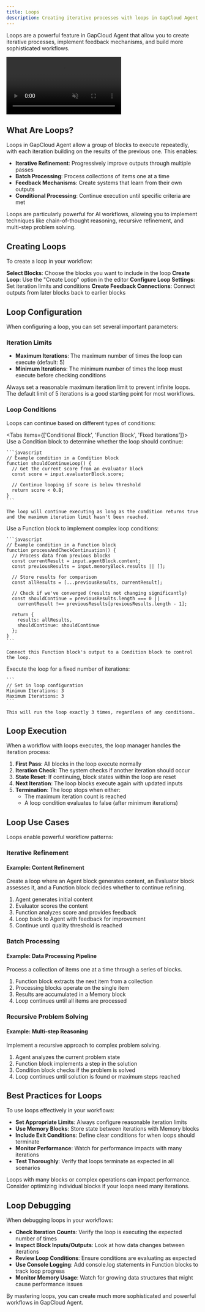 ```yaml
---
title: Loops
description: Creating iterative processes with loops in GapCloud Agent
---
```



Loops are a powerful feature in GapCloud Agent that allow you to create iterative processes, implement feedback mechanisms, and build more sophisticated workflows.

<div>
  <video autoPlay loop muted playsInline className="w-full" src="/loops.mp4"></video>
</div>

## What Are Loops?

Loops in GapCloud Agent allow a group of blocks to execute repeatedly, with each iteration building on the results of the previous one. This enables:

- **Iterative Refinement**: Progressively improve outputs through multiple passes
- **Batch Processing**: Process collections of items one at a time
- **Feedback Mechanisms**: Create systems that learn from their own outputs
- **Conditional Processing**: Continue execution until specific criteria are met

<Callout type="info">
  Loops are particularly powerful for AI workflows, allowing you to implement techniques like
  chain-of-thought reasoning, recursive refinement, and multi-step problem solving.
</Callout>

## Creating Loops

To create a loop in your workflow:

<Steps>
  <Step>
    <strong>Select Blocks</strong>: Choose the blocks you want to include in the loop
  </Step>
  <Step>
    <strong>Create Loop</strong>: Use the "Create Loop" option in the editor
  </Step>
  <Step>
    <strong>Configure Loop Settings</strong>: Set iteration limits and conditions
  </Step>
  <Step>
    <strong>Create Feedback Connections</strong>: Connect outputs from later blocks back to earlier
    blocks
  </Step>
</Steps>

## Loop Configuration

When configuring a loop, you can set several important parameters:

### Iteration Limits

- **Maximum Iterations**: The maximum number of times the loop can execute (default: 5)
- **Minimum Iterations**: The minimum number of times the loop must execute before checking conditions

<Callout type="warning">
  Always set a reasonable maximum iteration limit to prevent infinite loops. The default limit of 5
  iterations is a good starting point for most workflows.
</Callout>

### Loop Conditions

Loops can continue based on different types of conditions:

<Tabs items={['Conditional Block', 'Function Block', 'Fixed Iterations']}>
  <Tab>
    Use a Condition block to determine whether the loop should continue:
    
    ```javascript
    // Example condition in a Condition block
    function shouldContinueLoop() {
      // Get the current score from an evaluator block
      const score = input.evaluatorBlock.score;
      
      // Continue looping if score is below threshold
      return score < 0.8;
    }
    ```
    
    The loop will continue executing as long as the condition returns true and the maximum iteration limit hasn't been reached.
  </Tab>
  
  <Tab>
    Use a Function block to implement complex loop conditions:
    
    ```javascript
    // Example condition in a Function block
    function processAndCheckContinuation() {
      // Process data from previous blocks
      const currentResult = input.agentBlock.content;
      const previousResults = input.memoryBlock.results || [];
      
      // Store results for comparison
      const allResults = [...previousResults, currentResult];
      
      // Check if we've converged (results not changing significantly)
      const shouldContinue = previousResults.length === 0 || 
        currentResult !== previousResults[previousResults.length - 1];
      
      return {
        results: allResults,
        shouldContinue: shouldContinue
      };
    }
    ```
    
    Connect this Function block's output to a Condition block to control the loop.
  </Tab>
  
  <Tab>
    Execute the loop for a fixed number of iterations:
    
    ```
    // Set in loop configuration
    Minimum Iterations: 3
    Maximum Iterations: 3
    ```
    
    This will run the loop exactly 3 times, regardless of any conditions.
  </Tab>
</Tabs>

## Loop Execution

When a workflow with loops executes, the loop manager handles the iteration process:

1. **First Pass**: All blocks in the loop execute normally
2. **Iteration Check**: The system checks if another iteration should occur
3. **State Reset**: If continuing, block states within the loop are reset
4. **Next Iteration**: The loop blocks execute again with updated inputs
5. **Termination**: The loop stops when either:
   - The maximum iteration count is reached
   - A loop condition evaluates to false (after minimum iterations)

## Loop Use Cases

Loops enable powerful workflow patterns:

### Iterative Refinement

<div className="mb-4 rounded-md border p-4">
  <h4 className="font-medium">Example: Content Refinement</h4>
  <div className="mb-2 text-sm text-gray-600 dark:text-gray-400">
    Create a loop where an Agent block generates content, an Evaluator block assesses it, and a
    Function block decides whether to continue refining.
  </div>
  <ol className="list-decimal pl-5 text-sm">
    <li>Agent generates initial content</li>
    <li>Evaluator scores the content</li>
    <li>Function analyzes score and provides feedback</li>
    <li>Loop back to Agent with feedback for improvement</li>
    <li>Continue until quality threshold is reached</li>
  </ol>
</div>

### Batch Processing

<div className="mb-4 rounded-md border p-4">
  <h4 className="font-medium">Example: Data Processing Pipeline</h4>
  <div className="mb-2 text-sm text-gray-600 dark:text-gray-400">
    Process a collection of items one at a time through a series of blocks.
  </div>
  <ol className="list-decimal pl-5 text-sm">
    <li>Function block extracts the next item from a collection</li>
    <li>Processing blocks operate on the single item</li>
    <li>Results are accumulated in a Memory block</li>
    <li>Loop continues until all items are processed</li>
  </ol>
</div>

### Recursive Problem Solving

<div className="mb-4 rounded-md border p-4">
  <h4 className="font-medium">Example: Multi-step Reasoning</h4>
  <div className="mb-2 text-sm text-gray-600 dark:text-gray-400">
    Implement a recursive approach to complex problem solving.
  </div>
  <ol className="list-decimal pl-5 text-sm">
    <li>Agent analyzes the current problem state</li>
    <li>Function block implements a step in the solution</li>
    <li>Condition block checks if the problem is solved</li>
    <li>Loop continues until solution is found or maximum steps reached</li>
  </ol>
</div>

## Best Practices for Loops

To use loops effectively in your workflows:

- **Set Appropriate Limits**: Always configure reasonable iteration limits
- **Use Memory Blocks**: Store state between iterations with Memory blocks
- **Include Exit Conditions**: Define clear conditions for when loops should terminate
- **Monitor Performance**: Watch for performance impacts with many iterations
- **Test Thoroughly**: Verify that loops terminate as expected in all scenarios

<Callout type="warning">
  Loops with many blocks or complex operations can impact performance. Consider optimizing
  individual blocks if your loops need many iterations.
</Callout>

## Loop Debugging

When debugging loops in your workflows:

- **Check Iteration Counts**: Verify the loop is executing the expected number of times
- **Inspect Block Inputs/Outputs**: Look at how data changes between iterations
- **Review Loop Conditions**: Ensure conditions are evaluating as expected
- **Use Console Logging**: Add console.log statements in Function blocks to track loop progress
- **Monitor Memory Usage**: Watch for growing data structures that might cause performance issues

By mastering loops, you can create much more sophisticated and powerful workflows in GapCloud Agent.
